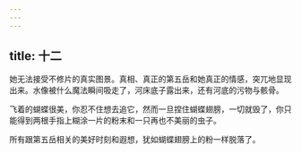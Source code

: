 ```yaml
---
---
---
```

title: 十二
---




她无法接受不修片的真实图景。真相、真正的第五岳和她真正的情感，突兀地显现出来。水像被什么魔法瞬间吸走了，河床底子露出来，还有河底的污物与骸骨。

飞着的蝴蝶很美，你忍不住想去追它，然而一旦捏住蝴蝶翅膀，一切就毁了，你只能得到两根手指上糊涂一片的粉末和一只再也不美丽的虫子。

所有跟第五岳相关的美好时刻和遐想，犹如蝴蝶翅膀上的粉一样脱落了。